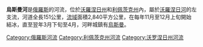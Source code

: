 {{Infobox river
| name              = 烏斯曼河
| native_name       = {{native name|ru|Усмань}}
| image             = Usman River.JPG
| image_caption     = 
| subdivision_type1 = 國家
| subdivision_name1 = [[俄羅斯|俄羅斯]]
| length            = {{convert|151|km|abbr=on}}
| source1_location  = 
| source1_elevation = 
| source1_coordinates = 
| mouth             = [[沃羅涅日河|沃羅涅日河]]
| mouth_elevation   = 
| mouth_coordinates = {{coord|52.1332|N|39.7877|E|source:kolossus-ruwiki|display=it}}
| discharge1_avg    = 
| progression       = {{RVoronezh}}
| basin_size        = {{convert|2840|km2|sqmi|abbr=on}}
| tributaries_left  = [[哈瓦河|哈瓦河]]
| tributaries_right = 
}}

'''烏斯曼河'''是[[俄羅斯|俄羅斯]]的河流，位於[[沃羅涅日州|沃羅涅日州]]和[[利佩茨克州|利佩茨克州]]內，屬於[[沃羅涅日河|沃羅涅日河]]的左支流，河道全長151公里，[[流域|流域]]面積2,840平方公里，在每年11月至12月上旬開始結冰，直至翌年3月下旬至4月，河畔城鎮有[[烏斯曼_(利佩茨克州)|烏斯曼]]。

[[Category:俄羅斯河流|Category:俄羅斯河流]]
[[Category:利佩茨克州河流|Category:利佩茨克州河流]]
[[Category:沃罗涅日州河流|Category:沃罗涅日州河流]]

{{Russia-geo-stub}}